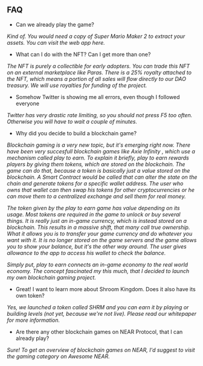 
## FAQ

- Can we already play the game?

_Kind of. You would need a copy of Super Mario Maker 2 to extract your assets. You can visit the web app <ExternalLink href="https://app.shroomkingdom.net/">here</ExternalLink>._

- What can I do with the NFT? Can I get more than one?

_The NFT is purely a collectible for early adopters._
_You can trade this NFT on an external marketplace like <ExternalLink href="https://paras.id/">Paras</ExternalLink>._
_There is a 25% royalty attached to the NFT, which means a portion of all sales will flow directly to our DAO treasury._
_We will use royalties for funding of the project._

- Somehow Twitter is showing me all errors, even though I followed everyone

_Twitter has very drastic rate limiting, so you should not press F5 too often._
_Otherwise you will have to wait a couple of minutes._

- Why did you decide to build a blockchain game?

_Blockchain gaming is a very new topic, but it's emerging right now._
_There have been very succesfull blockchain games like <ExternalLink href="https://axieinfinity.com/">Axie Infinity</ExternalLink>_
_, which use a mechanism called <ExternalLink href="https://www.playtoearn.online/whats-the-play-to-earn-business-model/">play to earn</ExternalLink>._
_To explain it briefly, play to earn rewards players by giving them tokens, which are stored on the blockchain._
_The game can do that, because a token is basically just a value stored on the blockchain._
_A Smart Contract would be called that can alter the state on the chain and generate tokens for a specific wallet address._
_The user who owns that wallet can then swap his tokens for other cryptocurrencies or he can move them to a centralized exchange and sell them for real money._

_The token given by the play to earn game has value depending on its usage._
_Most tokens are required in the game to unlock or buy several things._
_It is really just an in-game currency, which is instead stored on a blockchain._
_This results in a massive shift, that many call true ownership._
_What it allows you is to transfer your game currency and do whatever you want with it._
_It is no longer stored on the game servers and the game allows you to show your balance, but it's the other way around._
_The user gives allowance to the app to access his wallet to check the balance._

_Simply put, play to earn connects an in-game economy to the real world economy._
_The concept fascinated my this much, that I decided to launch my own blockchain gaming project._

- Great! I want to learn more about Shroom Kingdom. Does it also have its own token?

_Yes, we launched a token called SHRM and you can earn it by playing or building levels (not yet, because we're not live)._
_Please read our <ExternalLink href="https://whitepaper.shroomkingdom.net/">whitepaper</ExternalLink> for more information._

- Are there any other blockchain games on NEAR Protocol, that I can already play?

_Sure!_
_To get an overview of blockchain games on NEAR, I'd suggest to visit the gaming category on <ExternalLink href="https://awesomenear.com/categories/gaming/">Awesome NEAR</ExternalLink>._
